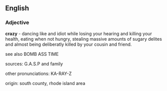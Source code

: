 ==English==

===Adjective===
'''crazy''' - dancing like and idiot while losing your hearing and killing your health, eating when not hungry, stealing massive amounts of sugary delites and almost being deliberatly killed by your cousin and friend. 

see also BOMB ASS TIME


sources: G.A.S.P and family

other pronunciations: KA-RAY-Z

origin: south county, rhode island area